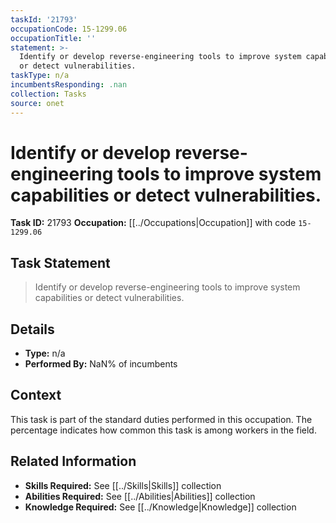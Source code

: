 ```yaml
---
taskId: '21793'
occupationCode: 15-1299.06
occupationTitle: ''
statement: >-
  Identify or develop reverse-engineering tools to improve system capabilities
  or detect vulnerabilities.
taskType: n/a
incumbentsResponding: .nan
collection: Tasks
source: onet
---
```

# Identify or develop reverse-engineering tools to improve system capabilities or detect vulnerabilities.

**Task ID:** 21793
**Occupation:** [[../Occupations|Occupation]] with code `15-1299.06`

## Task Statement

> Identify or develop reverse-engineering tools to improve system capabilities or detect vulnerabilities.

## Details

- **Type:** n/a
- **Performed By:** NaN% of incumbents

## Context

This task is part of the standard duties performed in this occupation. The percentage indicates how common this task is among workers in the field.

## Related Information

- **Skills Required:** See [[../Skills|Skills]] collection
- **Abilities Required:** See [[../Abilities|Abilities]] collection
- **Knowledge Required:** See [[../Knowledge|Knowledge]] collection
